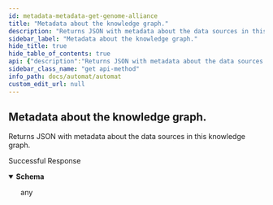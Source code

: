 ```yaml
---
id: metadata-metadata-get-genome-alliance
title: "Metadata about the knowledge graph."
description: "Returns JSON with metadata about the data sources in this knowledge graph."
sidebar_label: "Metadata about the knowledge graph."
hide_title: true
hide_table_of_contents: true
api: {"description":"Returns JSON with metadata about the data sources in this knowledge graph.","operationId":"metadata_metadata_get_genome-alliance","responses":{"200":{"description":"Successful Response","content":{"application/json":{"schema":{"title":"Response Metadata Metadata Get"}}}}},"tags":["Alliance of Genome Resources"],"method":"get","path":"/genome-alliance/metadata","servers":[{"url":"https://robokop-automat.apps.renci.org"}],"info":{"title":"Automat","version":"2.1","termsOfService":"http://loading"},"postman":{"name":"Metadata about the knowledge graph.","description":{"content":"Returns JSON with metadata about the data sources in this knowledge graph.","type":"text/plain"},"url":{"path":["genome-alliance","metadata"],"host":["{{baseUrl}}"],"query":[],"variable":[]},"header":[{"key":"Accept","value":"application/json"}],"method":"GET"}}
sidebar_class_name: "get api-method"
info_path: docs/automat/automat
custom_edit_url: null
---
```



## Metadata about the knowledge graph.



Returns JSON with metadata about the data sources in this knowledge graph.

<div><ApiTabs><TabItem label={"200"} value={"200"}><div>

Successful Response

</div><div><MimeTabs schemaType={"response"}><TabItem label={"application/json"} value={"application/json"}><SchemaTabs><TabItem label={"Schema"} value={"Schema"}><details style={{}} data-collapsed={false} open={true}><summary style={{"textAlign":"left"}}><strong>Schema</strong></summary><div style={{"textAlign":"left","marginLeft":"1rem"}}></div><ul style={{"marginLeft":"1rem"}}>any</ul></details></TabItem></SchemaTabs></TabItem></MimeTabs></div></TabItem></ApiTabs></div>
      